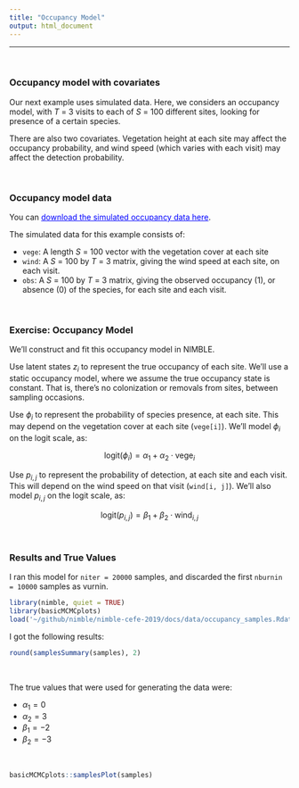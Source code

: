 ```yaml
---
title: "Occupancy Model"
output: html_document
---
```


---

\   

### Occupancy model with covariates

Our next example uses simulated data.  Here, we considers an occupancy model, with $T$ = 3 visits to each of $S$ = 100 different sites, looking for presence of a certain species.

There are also two covariates.  Vegetation height at each site may affect the occupancy probability, and wind speed (which varies with each visit) may affect the detection probability.

\   

### Occupancy model data

You can <a href="https://danielturek.github.io/nimble-cefe-2019/data/occupancy_data.Rdata" style="color: blue">download the simulated occupancy data here</a>.

The simulated data for this example consists of:

- `vege`: A length $S$ = 100 vector with the vegetation cover at each site
- `wind`: A $S$ = 100 by $T$ = 3 matrix, giving the wind speed at each site, on each visit.
- `obs`: A $S$ = 100 by $T$ = 3 matrix, giving the observed occupancy (1), or absence (0) of the species, for each site and each visit.


\   

### Exercise: Occupancy Model

We'll construct and fit this occupancy model in NIMBLE.

Use latent states $z_i$ to represent the true occupancy of each site.  We'll use a static occupancy model, where we assume the true occupancy state is constant.  That is, there's no colonization or removals from sites, between sampling occasions.

Use $\phi_i$ to represent the probability of species presence, at each site.  This may depend on the vegetation cover at each site (`vege[i]`).  We'll model $\phi_i$ on the logit scale, as:

$$\text{logit}(\phi_i) = \alpha_1 + \alpha_2 \cdot \text{vege}_i$$

Use $p_{i,j}$ to represent the probability of detection, at each site and each visit.  This will depend on the wind speed on that visit (`wind[i, j]`).  We'll also model $p_{i,j}$ on the logit scale, as:

$$\text{logit}(p_{i,j}) = \beta_1 + \beta_2 \cdot \text{wind}_{i,j}$$

\   

### Results and True Values

I ran this model for `niter = 20000` samples, and discarded the first `nburnin = 10000` samples as vurnin.

```r
library(nimble, quiet = TRUE)
library(basicMCMCplots)
load('~/github/nimble/nimble-cefe-2019/docs/data/occupancy_samples.Rdata')
```

I got the following results:

```r
round(samplesSummary(samples), 2)
```

\   

The true values that were used for generating the data were:

- $\alpha_1 = 0$
- $\alpha_2 = 3$
- $\beta_1 = -2$
- $\beta_2 = -3$

\   

```r
basicMCMCplots::samplesPlot(samples)
```





\  

\  

\  

\  

\  

\  

\  

\  

\  

\  

\  

\  

\  

\  





